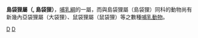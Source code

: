 {{Automatic taxobox
| taxon = Rhynchomeles
| image = 
| image_caption = 
| authority = Thomas, 1920
}}

'''島袋狸屬（{{lang|en|Rhynchomeles}}, 島袋狸）'''，[[哺乳綱|哺乳綱]]的一屬，而與島袋狸屬（島袋狸）同科的動物尚有新幾內亞袋狸屬（大袋狸）、鼠袋狸屬（鼠袋狸）等之數種[[哺乳動物|哺乳動物]]。
{{Agreodontia}}
{{Taxonbar|from=Q1054600}}

[[Category:袋狸目|D]]
[[Category:1920年描述的分类群|D]]
